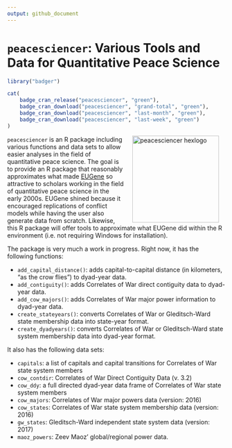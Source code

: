 ```yaml
---
output: github_document
---
```


# `peacesciencer`: Various Tools and Data for Quantitative Peace Science

```r
library("badger")
```

```r
cat(
	badge_cran_release("peacesciencer", "green"),
	badge_cran_download("peacesciencer", "grand-total", "green"),
	badge_cran_download("peacesciencer", "last-month", "green"),
	badge_cran_download("peacesciencer", "last-week", "green")
)
```

<img src="http://svmiller.com/images/peacesciencer-hexlogo.png" alt="peacesciencer  hexlogo" align="right" width="200" style="padding: 0 15px; float: right;"/>

`peacesciencer` is an R package including various functions and data sets to allow easier analyses in the field of quantitative peace science. The goal is to provide an R package that reasonably approximates what made [EUGene](https://journals.sagepub.com/doi/abs/10.1177/0738894211413055) so attractive to scholars working in the field of quantitative peace science in the early 2000s. EUGene shined because it encouraged replications of conflict models while having the user also generate data from scratch. Likewise, this R package will offer tools to approximate what EUGene did within the R environment (i.e. not requiring Windows for installation).

The package is very much a work in progress. Right now, it has the following functions:

- `add_capital_distance()`: adds capital-to-capital distance (in kilometers, "as the crow flies") to dyad-year data.
- `add_contiguity()`: adds Correlates of War direct contiguity data to dyad-year data.
- `add_cow_majors()`: adds Correlates of War major power information to dyad-year data.
- `create_stateyears()`: converts Correlates of War or Gleditsch-Ward state membership data into state-year format.
- `create_dyadyears()`: converts Correlates of War or Gleditsch-Ward state system membership data into dyad-year format.

It also has the following data sets:

- `capitals`: a list of capitals and capital transitions for Correlates of War state system members
- `cow_contdir`: Correlates of War Direct Contiguity Data (v. 3.2)
- `cow_ddy`: a full directed dyad-year data frame of Correlates of War state system members
- `cow_majors`: Correlates of War major powers data (version: 2016)
- `cow_states`: Correlates of War state system membership data (version: 2016)
- `gw_states`: Gleditsch-Ward independent state system data (version: 2017)
- `maoz_powers`: Zeev Maoz' global/regional power data.
